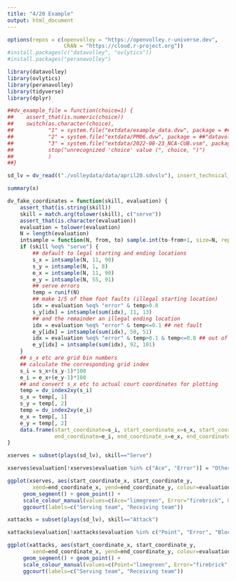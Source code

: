 ```yaml
---
title: "4/20 Example"
output: html_document
---
```


```r
options(repos = c(openvolley = "https://openvolley.r-universe.dev",
                  CRAN = "https://cloud.r-project.org"))
#install.packages(c("datavolley", "ovlytics"))
#install.packages("peranavolley")
```

```r
library(datavolley)
library(ovlytics)
library(peranavolley)
library(tidyverse)
library(dplyr)
```


```r
##dv_example_file = function(choice=1) {
##    assert_that(is.numeric(choice))
##    switch(as.character(choice),
##           "1" = system.file("extdata/example_data.dvw", package = ##"datavolley"),
##           "2" = system.file("extdata/PM06.dvw", package = ##"datavolley"),
##           "3" = system.file("extdata/2022-08-23_NCA-CUB.vsm", package ##= "datavolley"),
##           stop("unrecognized 'choice' value (", choice, ")")
##           )
##}
```

```r
sd_lv = dv_read(("./volleydata/data/april20.sdvslv"), insert_technical_timeouts = FALSE)

summary(x)
```

```r
dv_fake_coordinates = function(skill, evaluation) {
    assert_that(is.string(skill))
    skill = match.arg(tolower(skill), c("serve"))
    assert_that(is.character(evaluation))
    evaluation = tolower(evaluation)
    N = length(evaluation)
    intsample = function(N, from, to) sample.int(to-from+1, size=N, replace=TRUE)+from-1
    if (skill %eq% "serve") {
        ## default to legal starting and ending locations
        s_x = intsample(N, 11, 90)
        s_y = intsample(N, 1, 8)
        e_x = intsample(N, 11, 90)
        e_y = intsample(N, 55, 91)
        ## serve errors
        temp = runif(N)
        ## make 1/5 of them foot faults (illegal starting location)
        idx = evaluation %eq% "error" & temp>0.8
        s_y[idx] = intsample(sum(idx), 11, 13)
        ## and the remainder an illegal ending location
        idx = evaluation %eq% "error" & temp<=0.1 ## net fault
        e_y[idx] = intsample(sum(idx), 50, 51)
        idx = evaluation %eq% "error" & temp>0.1 & temp<=0.8 ## out of bounds
        e_y[idx] = intsample(sum(idx), 92, 101)
    }
    ## s_x etc are grid bin numbers
    ## calculate the corresponding grid index
    s_i = s_x+(s_y-1)*100
    e_i = e_x+(e_y-1)*100
    ## and convert s_x etc to actual court coordinates for plotting
    temp = dv_index2xy(s_i)
    s_x = temp[, 1]
    s_y = temp[, 2]
    temp = dv_index2xy(e_i)
    e_x = temp[, 1]
    e_y = temp[, 2]
    data.frame(start_coordinate=s_i, start_coordinate_x=s_x, start_coordinate_y=s_y,
               end_coordinate=e_i, end_coordinate_x=e_x, end_coordinate_y=e_y)
}
```

```r
xserves = subset(plays(sd_lv), skill=="Serve")

xserves$evaluation[!xserves$evaluation %in% c("Ace", "Error")] = "Other"

ggplot(xserves, aes(start_coordinate_x, start_coordinate_y,
        xend=end_coordinate_x, yend=end_coordinate_y, colour=evaluation))+
     geom_segment() + geom_point() +
     scale_colour_manual(values=c(Ace="limegreen", Error="firebrick", Other="dodgerblue")) +
     ggcourt(labels=c("Serving team", "Receiving team"))
```

```r
xattacks = subset(plays(sd_lv), skill=="Attack")

xattacks$evaluation[!xattacks$evaluation %in% c("Point", "Error", "Blocked")] = "Other"

ggplot(xattacks, aes(start_coordinate_x, start_coordinate_y,
        xend=end_coordinate_x, yend=end_coordinate_y, colour=evaluation))+
     geom_segment() + geom_point() +
     scale_colour_manual(values=c(Point="limegreen", Error="firebrick", Blocked="pink", Other="dodgerblue")) +
     ggcourt(labels=c("Serving team", "Receiving team"))
```


